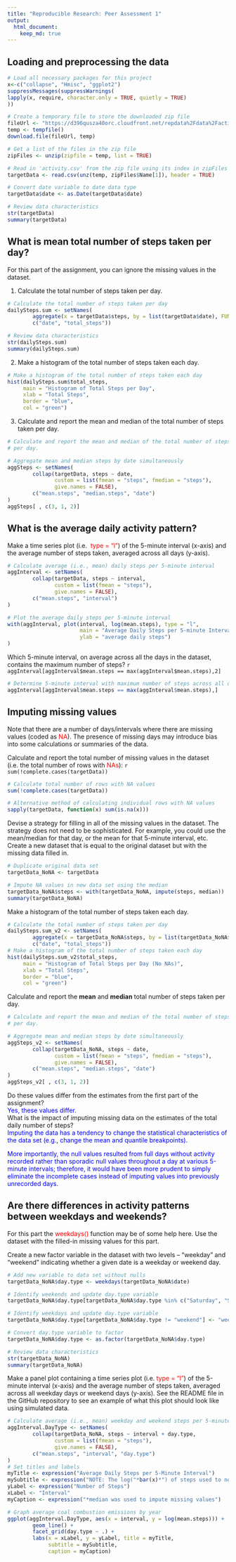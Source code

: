 ```yaml
---
title: "Reproducible Research: Peer Assessment 1"
output: 
  html_document:
    keep_md: true
---
```


## Loading and preprocessing the data  
```r
# Load all necessary packages for this project
x<-c("collapse", "Hmisc", "ggplot2")
suppressMessages(suppressWarnings(
lapply(x, require, character.only = TRUE, quietly = TRUE)
))
```  

```r
# Create a temporary file to store the downloaded zip file
fileUrl <- "https://d396qusza40orc.cloudfront.net/repdata%2Fdata%2Factivity.zip"
temp <- tempfile()
download.file(fileUrl, temp)

# Get a list of the files in the zip file
zipFiles <- unzip(zipfile = temp, list = TRUE)

# Read in 'activity.csv' from the zip file using its index in zipFiles
targetData <- read.csv(unz(temp, zipFiles$Name[1]), header = TRUE)

# Convert date variable to date data type
targetData$date <- as.Date(targetData$date)

# Review data characteristics
str(targetData)
summary(targetData)
```

## What is mean total number of steps taken per day?
For this part of the assignment, you can ignore the missing values in the dataset.

1. Calculate the total number of steps taken per day.
```r
# Calculate the total number of steps taken per day
dailySteps.sum <- setNames(
        aggregate(x = targetData$steps, by = list(targetData$date), FUN = sum),
        c("date", "total_steps"))

# Review data characteristics
str(dailySteps.sum)
summary(dailySteps.sum)
```

2. Make a histogram of the total number of steps taken each day.
```r
# Make a histogram of the total number of steps taken each day
hist(dailySteps.sum$total_steps,
     main = "Histogram of Total Steps per Day",
     xlab = "Total Steps",
     border = "blue", 
     col = "green")
```  

3. Calculate and report the mean and median of the total number of steps taken
per day.

```r
# Calculate and report the mean and median of the total number of steps taken
# per day.

# Aggregate mean and median steps by date simultaneously
aggSteps <- setNames(
        collap(targetData, steps ~ date, 
               custom = list(fmean = "steps", fmedian = "steps"), 
               give.names = FALSE), 
        c("mean.steps", "median.steps", "date")
)
aggSteps[ , c(3, 1, 2)]
```

## What is the average daily activity pattern?
Make a time series plot (i.e. <font color = "red"> type = "l"</font>) of the 5-minute interval (x-axis) and the average number of steps taken, averaged across all days (y-axis).  
```r
# Calculate average (i.e., mean) daily steps per 5-minute interval
aggInterval <- setNames(
        collap(targetData, steps ~ interval, 
               custom = list(fmean = "steps"), 
               give.names = FALSE), 
        c("mean.steps", "interval")
)

# Plot the average daily steps per 5-minute interval
with(aggInterval, plot(interval, log(mean.steps), type = "l",
                       main = "Average Daily Steps per 5-minute Interval",
                       ylab = "average daily steps")
)  
```

Which 5-minute interval, on average across all the days in the dataset, contains the maximum number of steps? `r aggInterval[aggInterval$mean.steps == max(aggInterval$mean.steps),2]`
```r
# Determine 5-minute interval with maximum number of steps across all days
aggInterval[aggInterval$mean.steps == max(aggInterval$mean.steps),]
```

## Imputing missing values
Note that there are a number of days/intervals where there are missing values (coded as <font color = "red">NA</font>). The presence of missing days may introduce bias into some calculations or summaries of the data.  

Calculate and report the total number of missing values in the dataset (i.e. the total number of rows with <font color = "red">NAs</font>): `r sum(!complete.cases(targetData))`  
```r
# Calculate total number of rows with NA values
sum(!complete.cases(targetData))

# Alternative method of calculating individual rows with NA values
sapply(targetData, function(x) sum(is.na(x)))
```  

Devise a strategy for filling in all of the missing values in the dataset. The strategy does not need to be sophisticated. For example, you could use the mean/median for that day, or the mean for that 5-minute interval, etc.
Create a new dataset that is equal to the original dataset but with the missing data filled in.  
```r
# Duplicate original data set
targetData_NoNA <- targetData

# Impute NA values in new data set using the median
targetData_NoNA$steps <- with(targetData_NoNA, impute(steps, median))
summary(targetData_NoNA)
```
Make a histogram of the total number of steps taken each day.  
```r
# Calculate the total number of steps taken per day
dailySteps.sum_v2 <- setNames(
        aggregate(x = targetData_NoNA$steps, by = list(targetData_NoNA$date), FUN = sum),
        c("date", "total_steps"))
# Make a histogram of the total number of steps taken each day
hist(dailySteps.sum_v2$total_steps,
     main = "Histogram of Total Steps per Day (No NAs)",
     xlab = "Total Steps",
     border = "blue", 
     col = "green")
```  

Calculate and report the **mean** and **median** total number of steps taken per day.  
```r
# Calculate and report the mean and median of the total number of steps taken
# per day.

# Aggregate mean and median steps by date simultaneously
aggSteps_v2 <- setNames(
        collap(targetData_NoNA, steps ~ date, 
               custom = list(fmean = "steps", fmedian = "steps"), 
               give.names = FALSE), 
        c("mean.steps", "median.steps", "date")
)
aggSteps_v2[ , c(3, 1, 2)]
```
Do these values differ from the estimates from the first part of the assignment?  
<font color = "blue">Yes, these values differ.</font>  
What is the impact of imputing missing data on the estimates of the total daily number of steps?  
<font color = "blue">Imputing the data has a tendency to change the statistical characteristics of the data set (e.g., change the mean and quantile breakpoints).  

More importantly, the null values resulted from full days without activity recorded rather than sporadic null values throughout a day at various 5-minute intervals; therefore, it would have been more prudent to simply eliminate the incomplete cases instead of imputing values into previously unrecorded days.</font>  

## Are there differences in activity patterns between weekdays and weekends?
For this part the <font color = "red">weekdays()</font> function may be of some help here. Use the dataset with the filled-in missing values for this part.

Create a new factor variable in the dataset with two levels – “weekday” and “weekend” indicating whether a given date is a weekday or weekend day.  
```r
# Add new variable to data set without nulls
targetData_NoNA$day.type <- weekdays(targetData_NoNA$date)

# Identify weekends and update day.type variable
targetData_NoNA$day.type[targetData_NoNA$day.type %in% c("Saturday", "Sunday")] <- "weekend"

# Identify weekdays and update day.type variable
targetData_NoNA$day.type[targetData_NoNA$day.type != "weekend"] <- "weekday"

# Convert day.type variable to factor
targetData_NoNA$day.type <- as.factor(targetData_NoNA$day.type)

# Review data characteristics
str(targetData_NoNA)
summary(targetData_NoNA)
```   

Make a panel plot containing a time series plot (i.e. <font color = "red">type = "l"</font>) of the 5-minute interval (x-axis) and the average number of steps taken, averaged across all weekday days or weekend days (y-axis). See the README file in the GitHub repository to see an example of what this plot should look like using simulated data.  
```r
# Calculate average (i.e., mean) weekday and weekend steps per 5-minute interval
aggInterval.DayType <- setNames(
        collap(targetData_NoNA, steps ~ interval + day.type, 
               custom = list(fmean = "steps"), 
               give.names = FALSE), 
        c("mean.steps", "interval", "day.type")
)
# Set titles and labels
myTitle <- expression("Average Daily Steps per 5-Minute Interval")
mySubtitle <- expression("NOTE: The log("*bar(x)*") of steps used to normalize the y-axis")
yLabel <- expression("Number of Steps")
xLabel <- "Interval"
myCaption <- expression("*median was used to impute missing values")

# Graph average coal combustion emissions by year
ggplot(aggInterval.DayType, aes(x = interval, y = log(mean.steps))) +
        geom_line() +
        facet_grid(day.type ~ .) +
        labs(x = xLabel, y = yLabel, title = myTitle,
             subtitle = mySubtitle, 
             caption = myCaption) 
```